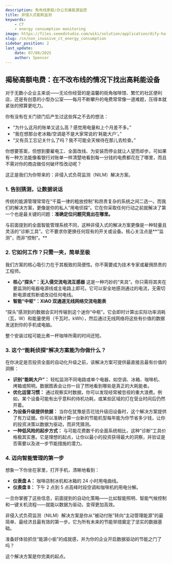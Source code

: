 ```yaml
---
description: 免布线家庭/办公无痛能源监控
title: 非侵入式能耗监测
keywords:
    - CT
    - energy consumption monitoring
image: https://files.seeedstudio.com/wiki/solution/application/dify-ha-mcp/xiaozhi_sensecap_watcher.jpg
slug: /cn/non_invasive_ct_energy_consumption
sidebar_position: 2
last_update:
    date: 07/08/2025
    author: Spencer
---
```


## 揭秘高额电费：在不改布线的情况下找出高耗能设备

对于无数小企业主来说——无论你经营的是温馨的街角咖啡馆、繁忙的社区便利店，还是有创意的小型办公室——每月不断攀升的电费常常像一道难题，压得本就紧张的预算更吃力。

你有没有在关门锁门后产生过这些挥之不去的想法：

- “为什么这月的账单又这么高？感觉用电量和上个月差不多。”
- “我在想那台老冰箱/空调是不是大家常说的‘耗能大户’。”
- “又有员工忘记关什么了吗？我不可能全天候待在那儿去检查。”

你想要答案，但想到要雇电工、全面改线、为安装而停业就让人望而却步。可如果有一种方法能像看银行对账单一样清楚地看到每一分钱的电费都花在了哪里，而且不需对你的商店做任何破坏性改动呢？

这正是我们为你带来的：非侵入式负荷监测（NILM）解决方案。

### **1. 告别猜测，让数据说话**

传统的能源管理常常在“千篇一律的粗放控制”和昂贵复杂的系统之间二选一。而我们的解决方案，更像是你的私人“用电侦探”。它在你采取任何行动之前就解决了第一个也是最关键的问题：**准确定位问题究竟出在哪里。**

与前面提到的全面智能管理系统不同，这种非侵入式的解决方案更像是一种轻量且灵活的“诊断工具”。它不要求你更换任何现有的开关或设备。核心关注点是**“监测”，而非“控制”。**

### **2. 它如何工作？只需一夹，简单至极**

我们方案的核心吸引力在于其极致的简便性。你不需要成为技术专家或雇佣昂贵的工程师。

- **核心“探头”：无入侵交流电流互感器**
    这是一种巧妙的“夹具”。你只需将其夹在要监测的电器电源线或主电路上即可。它可以安全地感测通过的电流，无需切断电源或剪断或改动任何电线。
- **智能“中枢”：XIAO 双通道无线网络交流电能表**

“探头”感测到的数据会实时传输到这个迷你“中枢”。它会即时计算出实际功率消耗（瓦，W）和能量使用（千瓦时，kWh），然后通过无线网络将这些有价值的数据发送到你的手机或电脑。

整个安装过程可能比煮一杯咖啡所需的时间还短。

### **3. 这个“能耗侦探”解决方案能为你做什么？**

在你决定是否投资全面的自动化升级之前，该解决方案可提供最直接且最有价值的洞察：

- **识别“能耗大户”：** 轻松监测不同电路或单个电器，如空调、冰箱、咖啡机、烤箱或照明。数据图表会让你一目了然地看到哪些是真正的大耗能者。
- **优化运营习惯：** 通过观察实时数据，你可以发现经常被忽视的重大浪费。例如，某个设备可能有出乎意料的待机功耗，或某些区域的灯在营业时间后仍然开着。
- **为设备升级提供依据：** 当你在犹豫是否花钱升级旧设备时，这个解决方案提供了有力证据。你可以准确计算一台新的节能机型每年能为你节省多少钱，让你的投资决策以数据为驱动，而非凭猜测。
- **一种低风险的起步方式：** 与可能花费数千的全面系统相比，这种“诊断”工具价格极其实惠。它是理想的起点，让你以最小的投资获得最大的洞察，并验证是否需要以及进一步节能措施的潜力。

### **4. 迈向智能管理的第一步**

想象一下你坐在家里，打开手机，清晰地看到：

- **仪表盘 A：** 咖啡店制冰机和冰箱的 24 小时用电曲线。
- **仪表盘 B：** 下午 2 点到 5 点高峰时段空调和咖啡机的用电分解。

一旦你掌握了这些信息，前面提到的自动化策略——比如智能照明、智能气候控制和一键关机流程——就能以数据为驱动，变得更加高效。

非侵入式负荷监测（NILM）解决方案是你从“被动付账”转向“主动管理能源”的最简单、最经济且最有效的第一步。它为所有未来的节能举措奠定了坚实的数据基础。

准备好体验抓住“能源小偷”的成就感，并为你的企业开启数据驱动的节能之门了吗？

这个解决方案是你完美的起点。
